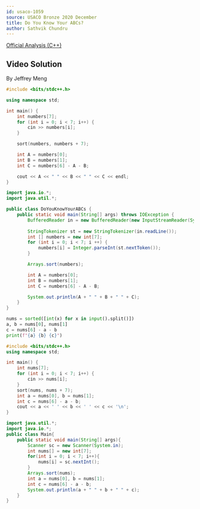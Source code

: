 ```yaml
---
id: usaco-1059
source: USACO Bronze 2020 December
title: Do You Know Your ABCs?
author: Sathvik Chundru
---
```


[Official Analysis (C++)](http://www.usaco.org/current/data/sol_prob1_bronze_dec20.html)
## Video Solution

By Jeffrey Meng

<Youtube id="yFW8HdG0qAQ" />

<Spoiler title="Video Solution Code">
<LanguageSection>
<CPPSection>

```cpp
#include <bits/stdc++.h>

using namespace std;

int main() {
	int numbers[7];
	for (int i = 0; i < 7; i++) {
		cin >> numbers[i];
	}

	sort(numbers, numbers + 7);

	int A = numbers[0];
	int B = numbers[1];
	int C = numbers[6] - A - B;

	cout << A << " " << B << " " << C << endl;
}
```

</CPPSection>
<JavaSection>

```java
import java.io.*;
import java.util.*;

public class DoYouKnowYourABCs {
	public static void main(String[] args) throws IOException {
		BufferedReader in = new BufferedReader(new InputStreamReader(System.in));
		
		StringTokenizer st = new StringTokenizer(in.readLine());
		int [] numbers = new int[7];
		for (int i = 0; i < 7; i ++) {
			numbers[i] = Integer.parseInt(st.nextToken());
		}

		Arrays.sort(numbers);

		int A = numbers[0];
		int B = numbers[1];
		int C = numbers[6] - A - B;

		System.out.println(A + " " + B + " " + C);
	}
}
```

</JavaSection>
</LanguageSection>
</Spoiler>

	

<LanguageSection>

<PySection>

```python
nums = sorted([int(x) for x in input().split()])
a, b = nums[0], nums[1]
c = nums[6] - a - b
print(f"{a} {b} {c}")
```

</PySection>

<CPPSection>

```cpp
#include <bits/stdc++.h>
using namespace std;

int main() {
	int nums[7];
	for (int i = 0; i < 7; i++) {
		cin >> nums[i];
	}
	sort(nums, nums + 7);
	int a = nums[0], b = nums[1];
	int c = nums[6] - a - b;
	cout << a << ' ' << b << ' ' << c << '\n';
}
```

</CPPSection>
<JavaSection>

```java
import java.util.*;
import java.io.*;
public class Main{
	public static void main(String[] args){
		Scanner sc = new Scanner(System.in);
		int nums[] = new int[7];
		for(int i = 0; i < 7; i++){
			nums[i] = sc.nextInt();
		}
		Arrays.sort(nums);
		int a = nums[0], b = nums[1];
		int c = nums[6] - a - b;
		System.out.println(a + " " + b + " " + c);
	}
}
```

</JavaSection>
</LanguageSection>
